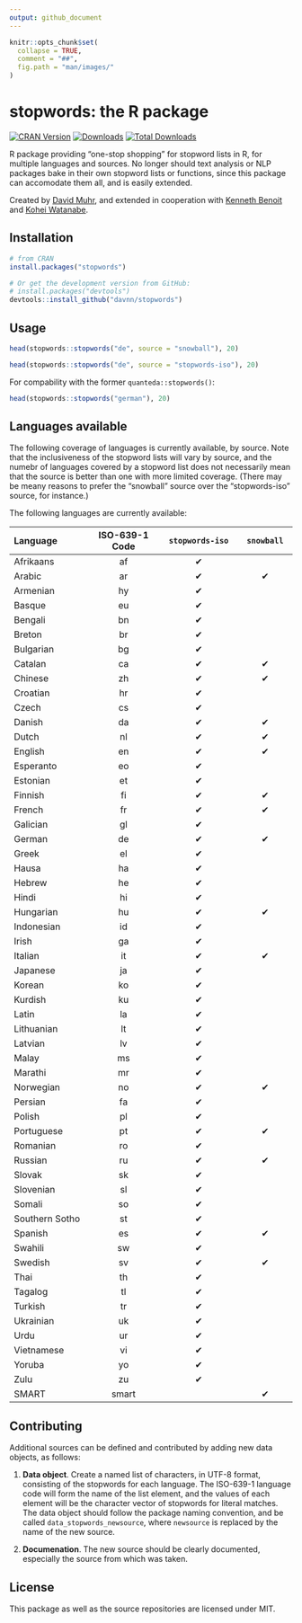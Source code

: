 ```yaml
---
output: github_document
---
```



```r
knitr::opts_chunk$set(
  collapse = TRUE,
  comment = "##",
  fig.path = "man/images/"
)
```

# stopwords: the R package

[![CRAN Version](https://www.r-pkg.org/badges/version/stopwords)](https://CRAN.R-project.org/package=stopwords)
[![Downloads](https://cranlogs.r-pkg.org/badges/stopwords)](https://CRAN.R-project.org/package=stopwords)
[![Total Downloads](https://cranlogs.r-pkg.org/badges/grand-total/stopwords?color=orange)](https://CRAN.R-project.org/package=stopwords)

R package providing "one-stop shopping" for stopword lists in R, for multiple languages and sources.  No longer should text analysis or NLP packages bake in their own stopword lists or functions, since this package can accomodate them all, and is easily extended.

Created by [David Muhr](https://github.com/davnn), and extended in cooperation with [Kenneth Benoit](https://github.com/kbenoit) and [Kohei Watanabe](https://github.com/koheiw).

## Installation

```r
# from CRAN
install.packages("stopwords")

# Or get the development version from GitHub:
# install.packages("devtools")
devtools::install_github("davnn/stopwords")
```

## Usage

```r
head(stopwords::stopwords("de", source = "snowball"), 20)

head(stopwords::stopwords("de", source = "stopwords-iso"), 20)
```

For compability with the former `quanteda::stopwords()`:
```r
head(stopwords::stopwords("german"), 20)
```

## Languages available

The following coverage of languages is currently available, by source.  Note that the inclusiveness of the stopword lists will vary by source, and the numebr of languages covered by a stopword list does not necessarily mean that the source is better than one with more limited coverage.  (There may be meany reasons to prefer the "snowball" source over the "stopwords-iso" source, for instance.)

The following languages are currently available:

|	Language	      |	ISO-639-1 Code | `stopwords-iso` | `snowball`	|
|:----------------|:--------------:|:---------------:|:----------:| 								
|	 Afrikaans	|	af	|	✔	|		|
|	 Arabic	|	ar	|	✔	|	✔	|
|	 Armenian	|	hy	|	✔	|		|
|	 Basque	|	eu	|	✔	|		|
|	 Bengali	|	bn	|	✔	|		|
|	 Breton	|	br	|	✔	|		|
|	 Bulgarian	|	bg	|	✔	|		|
|	 Catalan	|	ca	|	✔	|	✔	|
|	 Chinese	|	zh	|	✔	|	✔	|
|	 Croatian	|	hr	|	✔	|		|
|	 Czech	|	cs	|	✔	|		|
|	 Danish	|	da	|	✔	|	✔	|
|	 Dutch	|	nl	|	✔	|	✔	|
|	 English	|	en	|	✔	|	✔	|
|	 Esperanto	|	eo	|	✔	|		|
|	 Estonian	|	et	|	✔	|		|
|	 Finnish	|	fi	|	✔	|	✔	|
|	 French	|	fr	|	✔	|	✔	|
|	 Galician	|	gl	|	✔	|		|
|	 German	|	de	|	✔	|	✔	|
|	 Greek	|	el	|	✔	|		|
|	 Hausa	|	ha	|	✔	|		|
|	 Hebrew	|	he	|	✔	|		|
|	 Hindi	|	hi	|	✔	|		|
|	 Hungarian	|	hu	|	✔	|	✔	|
|	 Indonesian	|	id	|	✔	|		|
|	 Irish	|	ga	|	✔	|		|
|	 Italian	|	it	|	✔	|	✔	|
|	 Japanese	|	ja	|	✔	|		|
|	 Korean	|	ko	|	✔	|		|
|	 Kurdish	|	ku	|	✔	|		|
|	 Latin	|	la	|	✔	|		|
|	 Lithuanian	|	lt	|	✔	|		|
|	 Latvian	|	lv	|	✔	|		|
|	 Malay	|	ms	|	✔	|		|
|	 Marathi	|	mr	|	✔	|		|
|	 Norwegian	|	no	|	✔	|	✔	|
|	 Persian	|	fa	|	✔	|		|
|	 Polish	|	pl	|	✔	|		|
|	 Portuguese	|	pt	|	✔	|	✔	|
|	 Romanian	|	ro	|	✔	|		|
|	 Russian	|	ru	|	✔	|	✔	|
|	 Slovak	|	sk	|	✔	|		|
|	 Slovenian	|	sl	|	✔	|		|
|	 Somali	|	so	|	✔	|		|
|	 Southern Sotho	|	st	|	✔	|		|
|	 Spanish	|	es	|	✔	|	✔	|
|	 Swahili	|	sw	|	✔	|		|
|	 Swedish	|	sv	|	✔	|	✔	|
|	 Thai	|	th	|	✔	|		|
|	 Tagalog	|	tl	|	✔	|		|
|	 Turkish	|	tr	|	✔	|		|
|	 Ukrainian	|	uk	|	✔	|		|
|	 Urdu	|	ur	|	✔	|		|
|	 Vietnamese	|	vi	|	✔	|		|
|	 Yoruba	|	yo	|	✔	|		|
|	 Zulu	|	zu	|	✔	|		|
|	SMART	|	smart	|		|	✔	|

## Contributing

Additional sources can be defined and contributed by adding new data objects, as follows:

1. **Data object**.  Create a named list of characters, in UTF-8 format, consisting of the stopwords for each language.  The ISO-639-1 language code will form the name of the list element, and the values of each element will be the character vector of stopwords for literal matches.  The data object should follow the package naming convention, and be called `data_stopwords_newsource`, where `newsource` is replaced by the name of the new source.

2. **Documenation**.  The new source should be clearly documented, especially the source from which was taken.


## License

This package as well as the source repositories are licensed under MIT.
